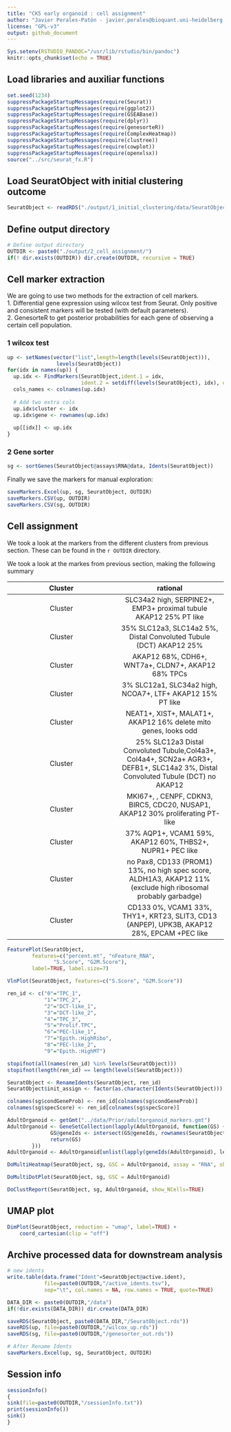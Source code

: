 ```yaml
---
title: "CK5 early organoid : cell assignment"
author: "Javier Perales-Patón - javier.perales@bioquant.uni-heidelberg.de - ORCID: 0000-0003-0780-6683" 
license: "GPL-v3"
output: github_document
---
```



```r
Sys.setenv(RSTUDIO_PANDOC="/usr/lib/rstudio/bin/pandoc")
knitr::opts_chunk$set(echo = TRUE)
```

## Load libraries and auxiliar functions
```r
set.seed(1234)
suppressPackageStartupMessages(require(Seurat))
suppressPackageStartupMessages(require(ggplot2))
suppressPackageStartupMessages(require(GSEABase))
suppressPackageStartupMessages(require(dplyr))
suppressPackageStartupMessages(require(genesorteR))
suppressPackageStartupMessages(require(ComplexHeatmap))
suppressPackageStartupMessages(require(clustree))
suppressPackageStartupMessages(require(cowplot))
suppressPackageStartupMessages(require(openxlsx))
source("../src/seurat_fx.R")
```

## Load SeuratObject with initial clustering outcome
```r
SeuratObject <- readRDS("./output/1_initial_clustering/data/SeuratObject.rds")
```
## Define output directory
```r
# Define output directory
OUTDIR <- paste0("./output/2_cell_assignment/")
if(! dir.exists(OUTDIR)) dir.create(OUTDIR, recursive = TRUE)
```

## Cell marker extraction
We are going to use two methods for the extraction of cell markers.   
1. Differential gene expression using wilcox test from Seurat. Only positive
   and consistent markers will be tested (with default parameters).   
2. GenesorteR to get posterior probabilities for each gene of observing a certain
cell population.

### 1 wilcox test

```r
up <- setNames(vector("list",length=length(levels(SeuratObject))), 
                levels(SeuratObject))
for(idx in names(up)) {
  up.idx <- FindMarkers(SeuratObject,ident.1 = idx, 
                        ident.2 = setdiff(levels(SeuratObject), idx), only.pos=T)
  cols_names <- colnames(up.idx)
   
  # Add two extra cols
  up.idx$cluster <- idx
  up.idx$gene <- rownames(up.idx)
   
  up[[idx]] <- up.idx
}
```

### 2 Gene sorter

```r
sg <- sortGenes(SeuratObject@assays$RNA@data, Idents(SeuratObject))
```

Finally we save the markers for manual exploration:
```r
saveMarkers.Excel(up, sg, SeuratObject, OUTDIR)
saveMarkers.CSV(up, OUTDIR)
saveMarkers.CSV(sg, OUTDIR)
```

## Cell assignment
We took a look at the markers from the different clusters from previous section. 
These can be found in the `r OUTDIR` directory.

We took a look at the markes from previous section, making the following summary

| Cluster | rational |
|:---:|:---:|
| Cluster | SLC34a2 high, SERPINE2+, EMP3+ proximal tubule  AKAP12 25% PT like |
| Cluster | 35% SLC12a3, SLC14a2 5%, Distal Convoluted Tubule (DCT) AKAP12 25% |
| Cluster | AKAP12 68%, CDH6+, WNT7a+, CLDN7+, AKAP12 68% TPCs |
| Cluster | 3% SLC12a1, SLC34a2 high, NCOA7+, LTF+ AKAP12 15% PT like |
| Cluster | NEAT1+, XIST+, MALAT1+, AKAP12 16% delete mito genes, looks odd |
| Cluster | 25% SLC12a3 Distal Convoluted Tubule,Col4a3+, Col4a4+, SCN2a+ AGR3+, DEFB1+,  SLC14a2 3%, Distal Convoluted Tubule (DCT) no AKAP12 |
| Cluster | MKI67+, , CENPF, CDKN3, BIRC5, CDC20, NUSAP1, AKAP12 30% proliferating PT-like |
| Cluster | 37% AQP1+, VCAM1 59%, AKAP12 60%, THBS2+, NUPR1+ PEC like |
| Cluster | no Pax8, CD133 (PROM1) 13%, no high spec score, ALDH1A3, AKAP12 11% (exclude high ribosomal probably garbadge) |
| Cluster | CD133 0%, VCAM1 33%, THY1+, KRT23, SLIT3, CD13 (ANPEP), UPK3B, AKAP12 28%, EPCAM +PEC like |


```r
FeaturePlot(SeuratObject, 
	    features=c("percent.mt", "nFeature_RNA", 
		       "S.Score", "G2M.Score"), 
	    label=TRUE, label.size=7)
```

```r
VlnPlot(SeuratObject, features=c("S.Score", "G2M.Score"))
```


```r
ren_id <- c("0"="TPC_1",
            "1"="TPC_2",
            "2"="DCT-like_1",
            "3"="DCT-like_2",
            "4"="TPC_3",
            "5"="Prolif.TPC",
            "6"="PEC-like_1",
            "7"="Epith.:HighRibo",
            "8"="PEC-like_2",
            "9"="Epith.:HighMT")
```



```r
stopifnot(all(names(ren_id) %in% levels(SeuratObject)))
stopifnot(length(ren_id) == length(levels(SeuratObject)))

SeuratObject <- RenameIdents(SeuratObject, ren_id)
SeuratObject$init_assign <- factor(as.character(Idents(SeuratObject)))

colnames(sg$condGeneProb) <- ren_id[colnames(sg$condGeneProb)]
colnames(sg$specScore) <- ren_id[colnames(sg$specScore)]
```

```r
AdultOrganoid <- getGmt("../data/Prior/adultorganoid_markers.gmt")
AdultOrganoid <- GeneSetCollection(lapply(AdultOrganoid, function(GS) {
			  GS@geneIds <- intersect(GS@geneIds, rownames(SeuratObject))
			  return(GS)
	    }))
AdultOrganoid <- AdultOrganoid[unlist(lapply(geneIds(AdultOrganoid), length)) > 0]
```

```r
DoMultiHeatmap(SeuratObject, sg, GSC = AdultOrganoid, assay = "RNA", show_plot = TRUE)
```

```r
DoMultiDotPlot(SeuratObject, sg, GSC = AdultOrganoid)
```

```r
DoClustReport(SeuratObject, sg, AdultOrganoid, show_NCells=TRUE)
```

## UMAP plot
```r
DimPlot(SeuratObject, reduction = "umap", label=TRUE) +
	coord_cartesian(clip = "off")
```

## Archive processed data for downstream analysis

```r
# new idents
write.table(data.frame("Ident"=SeuratObject@active.ident),
            file=paste0(OUTDIR,"/active_idents.tsv"),
            sep="\t", col.names = NA, row.names = TRUE, quote=TRUE)
```

```r
DATA_DIR <- paste0(OUTDIR,"/data")
if(!dir.exists(DATA_DIR)) dir.create(DATA_DIR)
```

```r
saveRDS(SeuratObject, paste0(DATA_DIR,"/SeuratObject.rds"))
saveRDS(up, file=paste0(OUTDIR,"/wilcox_up.rds"))
saveRDS(sg, file=paste0(OUTDIR,"/genesorter_out.rds"))

# After Rename Idents
saveMarkers.Excel(up, sg, SeuratObject, OUTDIR)
```

## Session info

```r
sessionInfo()
{                                                                                                                                                                                                           
sink(file=paste0(OUTDIR,"/sessionInfo.txt"))
print(sessionInfo())
sink()
}
```
